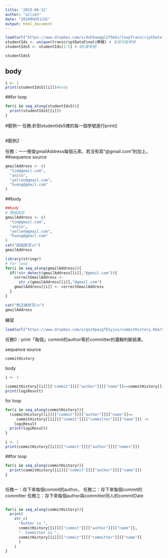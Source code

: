 ```yaml
---
title: '2019-06-12'
author: "ailien"
date: "2019年6月12日"
output: html_document
---
```



```r
load(url("https://www.dropbox.com/s/duh5aaqgl2f5m3z/loopTranscriptData.Rda?raw=1"))
studentIds <- unique(transcriptDataFinal$學號) # 全部可能學號
studentIds5 <- studentIds[1:5] # 前5筆學號
```

```r
studentIds5
```
## body
```r
i <- 1
print(studentIds5[[i]])#body
```
##for loop
```r
for(i in seq_along(studentIds5)){
  print(studentIds5[[i]])
}
```

#範例一
任務:針對studentIds5裡的每一個學號進行print()

```r

```



#範例2

任務：一一檢查gmailAddress每個元素，若沒有寫“@gmail.com”則加上。
##sequence source
```r
gmailAddress <- c(
  "tim@gmail.com",
  "anita",
  "yellen@gmail.com",
  "huang@gmail.com"
)
```

##body

```r
##body
# 開始設定
gmailAddress <- c(
  "tim@gmail.com",
  "anita",
  "yellen@gmail.com",
  "huang@gmail.com"
)
cat("起始狀況\n")
gmailAddress

library(stringr)
# for loop
for(i in seq_along(gmailAddress)){
  if(!str_detect(gmailAddress[[i]],"@gmail.com")){
    correctGmailAddress <-
      str_c(gmailAddress[[i]],"@gmail.com")
    gmailAddress[[i]] <- correctGmailAddress
  }
}

cat("修正後狀況\n")
gmailAddress
```

練習

```r
load(url("https://www.dropbox.com/s/qnz9paigf61yjus/commitHistory.Rda?raw=1"))
```

任務0：print「每個」commit的author等於committer的邏輯判斷結果。

sequence source
```r
commitHistory
```

body

```r
i <- 1

(commitHistory[[i]][["commit"]][["author"]][["name"]]==commitHistory[[i]][["commit"]][["committer"]][["name"]]) -> logiResult
print(logiResult)
```

for loop

```r
for(i in seq_along(commitHistory)){
  (commitHistory[[i]][["commit"]][["author"]][["name"]]==
     commitHistory[[i]][["commit"]][["committer"]][["name"]]) ->
    logiResult
  print(logiResult)  
}
```


```r
i <- 1
print(commitHistory[[i]][["commit"]][["author"]][["names"]])
```

##for loop

```r
for(i in seq_along(commitHistory)){
  print(commitHistory[[i]][["commit"]][["author"]][["name"]])
}
```


```r

```
任務一：存下來每個commit的author。
任務二：存下來每個commit的committer
任務三：存下來每個author與committer同人的commitDate

```r

```


```r
for(i in seq_along(commitHistory)){
  print(
    str_c(
      "Author is ",
      commitHistory[[i]][["commit"]][["author"]][["name"]],
      ". Committer is ",
      commitHistory[[i]][["commit"]][["committer"]][["name"]]
      )
    )
}
```


